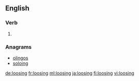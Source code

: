 ==English==

===Verb===
{{head|en|present participle}}

# {{present participle of|loose|lang=en}}

===Anagrams===
* [[olingos#English|olingos]]
* [[soloing#English|soloing]]

[[de:loosing]]
[[fr:loosing]]
[[ml:loosing]]
[[ja:loosing]]
[[fi:loosing]]
[[vi:loosing]]